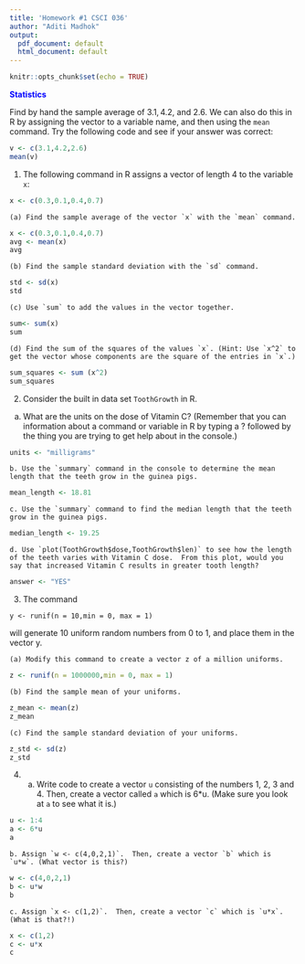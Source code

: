 ```yaml
---
title: 'Homework #1 CSCI 036'
author: "Aditi Madhok"
output:
  pdf_document: default
  html_document: default
---
```



```r
knitr::opts_chunk$set(echo = TRUE)
```


<span style="color:blue">
**Statistics**
</span>

Find by hand the sample average of $3.1,4.2,$ and $2.6$. We can also do this in R by assigning the vector to a variable name, and then using the `mean` command.  Try the following code and see if your answer was correct:

```r
v <- c(3.1,4.2,2.6)
mean(v)
```

1.  The following command in R assigns a vector of length 4 to the variable `x`:

```r
x <- c(0.3,0.1,0.4,0.7)
```
    (a) Find the sample average of the vector `x` with the `mean` command.

```r
x <- c(0.3,0.1,0.4,0.7)
avg <- mean(x)
avg 
```

    
    (b) Find the sample standard deviation with the `sd` command.

```r
std <- sd(x)
std 
```

    (c) Use `sum` to add the values in the vector together.
    
```r
sum<- sum(x)
sum 
```
    
    (d) Find the sum of the squares of the values `x`. (Hint: Use `x^2` to get the vector whose components are the square of the entries in `x`.)
    
```r
sum_squares <- sum (x^2)
sum_squares
```
    

2. Consider the built in data set `ToothGrowth` in R.  

  a. What are the units on the dose of Vitamin C?  (Remember that you can information about a command or variable in R by typing a ? followed by the thing you are trying to get help about in the console.)

```r
units <- "milligrams"
```

    b. Use the `summary` command in the console to determine the mean length that the teeth grow in the guinea pigs.
    
```r
mean_length <- 18.81
```
   
    c. Use the `summary` command to find the median length that the teeth grow in the guinea pigs.
    
```r
median_length <- 19.25
```
   
    d. Use `plot(ToothGrowth$dose,ToothGrowth$len)` to see how the length of the teeth varies with Vitamin C dose.  From this plot, would you say that increased Vitamin C results in greater tooth length?

```r
answer <- "YES"
```


3.  The command
```
y <- runif(n = 10,min = 0, max = 1)
```
will generate 10 uniform random numbers from 0 to 1, and place them in the vector y.

    (a) Modify this command to create a vector z of a million uniforms. 
    
```r
z <- runif(n = 1000000,min = 0, max = 1)
```
    
    (b) Find the sample mean of your uniforms.
    
```r
z_mean <- mean(z)
z_mean
```

    
    (c) Find the sample standard deviation of your uniforms.

```r
z_std <- sd(z)
z_std
```

4. a. Write code to create a vector `u` consisting of the numbers 1, 2, 3 and 4. Then, create a vector called `a` which is 6*u. (Make sure you look at `a` to see what it is.)
  
```r
u <- 1:4
a <- 6*u
a
```

    b. Assign `w <- c(4,0,2,1)`.  Then, create a vector `b` which is `u*w`. (What vector is this?)
  
```r
w <- c(4,0,2,1)
b <- u*w
b
```

    c. Assign `x <- c(1,2)`.  Then, create a vector `c` which is `u*x`. (What is that?!)
    
```r
x <- c(1,2)
c <- u*x
c
```


